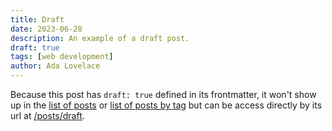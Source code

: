 ```yaml
---
title: Draft
date: 2023-06-28
description: An example of a draft post.
draft: true
tags: [web development]
author: Ada Lovelace
---
```


Because this post has `draft: true` defined in its frontmatter, it won't show up
in the [list of posts](/posts) or
[list of posts by tag](/tags/web%20development) but can be access directly by
its url at [/posts/draft](/posts/draft).
